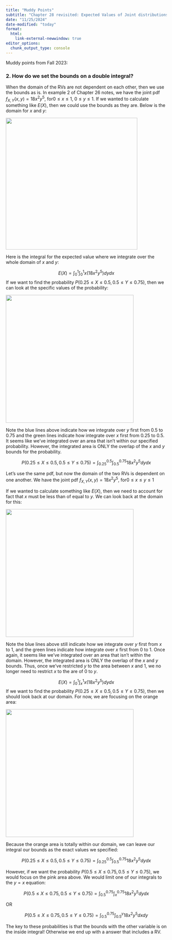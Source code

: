 ```yaml
---
title: "Muddy Points"
subtitle: "Chapter 28 revisited: Expected Values of Joint distributions"
date: "11/25/2024"
date-modified: "today"
format: 
  html:
    link-external-newwindow: true
editor_options: 
  chunk_output_type: console
---
```


Muddy points from Fall 2023:

### 2. How do we set the bounds on a double integral?

When the domain of the RVs are not dependent on each other, then we use the bounds as is. In example 2 of Chapter 26 notes, we have the joint pdf $f_{X,Y}(x,y)= 18 x^2 y^5$, for$0 \leq x \leq 1, \ 0 \leq y \leq 1$. If we wanted to calculate something like $E(X)$, then we could use the bounds as they are. Below is the domain for $x$ and $y$:

![](images/Muddy_point_w5_02_01.png){fig-align="center" width="412"}

Here is the integral for the expected value where we integrate over the whole domain of $x$ and $y$:

$$ E(X) = \displaystyle\int_0^1 \displaystyle\int_0^1 x (18 x^2 y^5 )dy dx $$If we want to find the probability $P(0.25 \leq X \leq 0.5, 0.5 \leq Y \leq 0.75)$, then we can look at the specific values of the probability:

![](images/Muddy_point_w5_02_02.png){fig-align="center" width="400"}

Note the blue lines above indicate how we integrate over $y$ first from 0.5 to 0.75 and the green lines indicate how integrate over $x$ first from 0.25 to 0.5. It seems like we've integrated over an area that isn't within our specified probability. However, the integrated area is ONLY the overlap of the $x$ and $y$ bounds for the probability.

$$P(0.25 \leq X \leq 0.5, 0.5 \leq Y \leq 0.75) = \displaystyle\int_{0.25}^{0.5} \displaystyle\int_{0.5}^{0.75} 18 x^2 y^5 dy dx$$

Let's use the same pdf, but now the domain of the two RVs is dependent on one another. We have the joint pdf $f_{X,Y}(x,y)= 18 x^2 y^5$, for$0 \leq x \leq y\leq1$

If we wanted to calculate something like $E(X)$, then we need to account for fact that $x$ must be less than of equal to $y$. We can look back at the domain for this:

![](images/Muddy_point_w5_02_03.png){fig-align="center" width="400"}

Note the blue lines above still indicate how we integrate over $y$ first from $x$ to 1, and the green lines indicate how integrate over $x$ first from 0 to 1. Once again, it seems like we've integrated over an area that isn't within the domain. However, the integrated area is ONLY the overlap of the $x$ and $y$ bounds. Thus, once we've restricted $y$ to the area between $x$ and 1, we no longer need to restrict $x$ to the are of 0 to $y$.

$$ E(X) = \displaystyle\int_0^1 \displaystyle\int_x^1 x (18 x^2 y^5 )dy dx $$ If we want to find the probability $P(0.25 \leq X \leq 0.5, 0.5 \leq Y \leq 0.75)$, then we should look back at our domain. For now, we are focusing on the orange area:

![](images/Muddy_point_w5_02_04.png){fig-align="center" width="400"}

Because the orange area is totally within our domain, we can leave our integral our bounds as the exact values we specified:

$$P(0.25 \leq X \leq 0.5, 0.5 \leq Y \leq 0.75) = \displaystyle\int_{0.25}^{0.5} \displaystyle\int_{0.5}^{0.75} 18 x^2 y^5 dy dx$$

However, if we want the probability $P(0.5 \leq X \leq 0.75, 0.5 \leq Y \leq 0.75)$, we would focus on the pink area above. We would limit one of our integrals to the $y=x$ equation:

$$P(0.5 \leq X \leq 0.75, 0.5 \leq Y \leq 0.75) = \displaystyle\int_{0.5}^{0.75} \displaystyle\int_{x}^{0.75} 18 x^2 y^5 dy dx$$

OR

$$P(0.5 \leq X \leq 0.75, 0.5 \leq Y \leq 0.75) = \displaystyle\int_{0.5}^{0.75} \displaystyle\int_{0.5}^{y} 18 x^2 y^5 dx dy$$

The key to these probabilities is that the bounds with the other variable is on the inside integral! Otherwise we end up with a answer that includes a RV.
